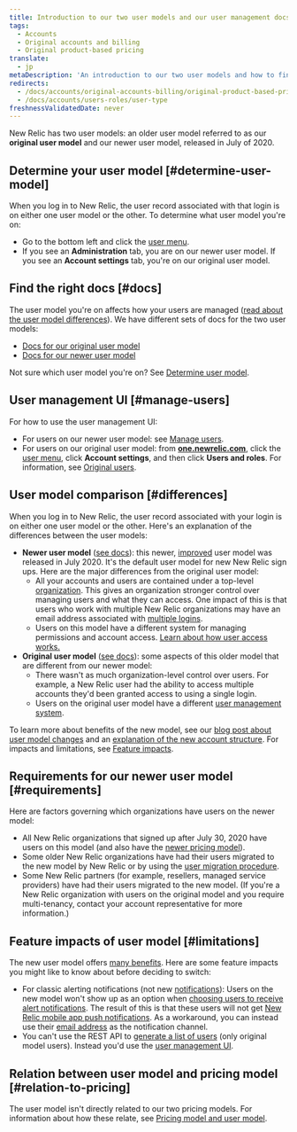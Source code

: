 ```yaml
---
title: Introduction to our two user models and our user management docs
tags:
  - Accounts
  - Original accounts and billing
  - Original product-based pricing
translate:
  - jp
metaDescription: 'An introduction to our two user models and how to find the user management docs you need.'
redirects:
  - /docs/accounts/original-accounts-billing/original-product-based-pricing/overview-user-models
  - /docs/accounts/users-roles/user-type
freshnessValidatedDate: never
---
```


New Relic has two user models: an older user model referred to as our <DNT>**original user model**</DNT> and our newer user model, released in July of 2020.

## Determine your user model [#determine-user-model]

When you log in to New Relic, the user record associated with that login is on either one user model or the other. To determine what user model you're on:

* Go to the bottom left and click the [user menu](/docs/accounts/accounts-billing/general-account-settings/intro-account-settings).
* If you see an <DNT>**Administration**</DNT> tab, you are on our newer user model. If you see an <DNT>**Account settings**</DNT> tab, you're on our original user model.

## Find the right docs [#docs]

The user model you're on affects how your users are managed ([read about the user model differences](#differences)). We have different sets of docs for the two user models:

* [Docs for our original user model](/docs/accounts/original-accounts-billing/original-users-roles/users-roles-original-user-model)
* [Docs for our newer user model](/docs/accounts/accounts-billing/new-relic-one-user-management/introduction-managing-users)

Not sure which user model you're on? See [Determine user model](#determine-user-model).

## User management UI [#manage-users]

For how to use the user management UI:

* For users on our newer user model: see [Manage users](/docs/accounts/accounts-billing/new-relic-one-user-management/user-management-ui-and-tasks#where).
* For users on our original user model: from <DNT>**[one.newrelic.com](https://one.newrelic.com/all-capabilities)**</DNT>, click the [user menu](/docs/accounts/accounts-billing/general-account-settings/intro-account-settings), click <DNT>**Account settings**</DNT>, and then click <DNT>**Users and roles**</DNT>. For information, see [Original users](/docs/accounts/original-accounts-billing/original-users-roles/users-roles-original-user-model/).

## User model comparison [#differences]

When you log in to New Relic, the user record associated with your login is on either one user model or the other. Here's an explanation of the differences between the user models:

* <DNT>**Newer user model**</DNT> ([see docs](/docs/accounts/accounts-billing/new-relic-one-user-management/introduction-managing-users)): this newer, [improved](https://www.newrelic.com/blog/how-to-relic/user-management-and-access-security) user model was released in July 2020. It's the default user model for new New Relic sign ups. Here are the major differences from the original user model:
  * All your accounts and users are contained under a top-level [organization](/docs/new-relic-account-structure). This gives an organization stronger control over managing users and what they can access. One impact of this is that users who work with multiple New Relic organizations may have an email address associated with [multiple logins](/docs/accounts/accounts-billing/general-account-settings/factors-affecting-access-features-data/#account-access).
  * Users on this model have a different system for managing permissions and account access. [Learn about how user access works.](/docs/accounts/accounts-billing/new-relic-one-user-management/user-management-concepts#understand-concepts)
* <DNT>**Original user model**</DNT> ([see docs](/docs/accounts/original-accounts-billing/original-users-roles/users-roles-original-user-model/)): some aspects of this older model that are different from our newer model:
  * There wasn't as much organization-level control over users. For example, a New Relic user had the ability to access multiple accounts they'd been granted access to using a single login.
  * Users on the original user model have a different [user management system](/docs/accounts/original-accounts-billing/original-users-roles/users-roles-original-user-model).

To learn more about benefits of the new model, see our [blog post about user model changes](https://www.newrelic.com/blog/how-to-relic/user-management-and-access-security) and an [explanation of the new account structure](/docs/accounts/accounts-billing/account-structure/new-relic-account-structure). For impacts and limitations, see [Feature impacts](#limitations).

## Requirements for our newer user model [#requirements]

Here are factors governing which organizations have users on the newer model:

* All New Relic organizations that signed up after July 30, 2020 have users on this model (and also have the [newer pricing model](#pricing-plans)).
* Some older New Relic organizations have had their users migrated to the new model by New Relic or by using the [user migration procedure](/docs/accounts/original-accounts-billing/original-users-roles/user-migration).
* Some New Relic partners (for example, resellers, managed service providers) have had their users migrated to the new model. (If you're a New Relic organization with users on the original model and you require multi-tenancy, contact your account representative for more information.)

## Feature impacts of user model [#limitations]

The new user model offers [many benefits](https://newrelic.com/blog/how-to-relic/user-management-and-access-security). Here are some feature impacts you might like to know about before deciding to switch:

* For classic alerting notifications (not new [notifications](/docs/alerts-applied-intelligence/notifications/intro-notifications)): Users on the new model won't show up as an option when [choosing users to receive alert notifications](/docs/alerts-applied-intelligence/new-relic-alerts/alert-notifications/notification-channels-control-where-send-alerts/#user). The result of this is that these users will not get [New Relic mobile app push notifications](/docs/mobile-apps/new-relic-mobile-apps/authentication-alerts/alerting-new-relic-mobile-apps). As a workaround, you can instead use their [email address](/docs/alerts-applied-intelligence/new-relic-alerts/alert-notifications/notification-channels-control-where-send-alerts/#email) as the notification channel.
* You can't use the REST API to [generate a list of users](/docs/apis/rest-api-v2/account-examples-v2/listing-users-your-account/) (only original model users). Instead you'd use the [user management UI](/docs/accounts/accounts-billing/new-relic-one-user-management/user-management-ui-and-tasks#where).

## Relation between user model and pricing model [#relation-to-pricing]

The user model isn't directly related to our two pricing models. For information about how these relate, see [Pricing model and user model](/docs/accounts/original-accounts-billing/original-product-based-pricing/overview-pricing-models#pricing-user-table).
